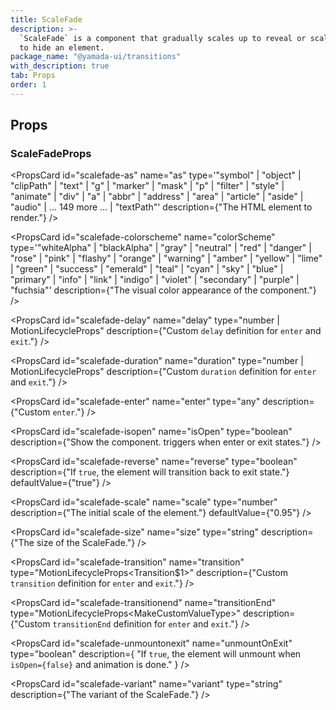 ```yaml
---
title: ScaleFade
description: >-
  `ScaleFade` is a component that gradually scales up to reveal or scales down
  to hide an element.
package_name: "@yamada-ui/transitions"
with_description: true
tab: Props
order: 1
---
```


## Props

### ScaleFadeProps

<PropsCard
  id="scalefade-as"
  name="as"
  type='"symbol" | "object" | "clipPath" | "text" | "g" | "marker" | "mask" | "p" | "filter" | "style" | "animate" | "div" | "a" | "abbr" | "address" | "area" | "article" | "aside" | "audio" | ... 149 more ... | "textPath"'
  description={"The HTML element to render."}
/>

<PropsCard
  id="scalefade-colorscheme"
  name="colorScheme"
  type='"whiteAlpha" | "blackAlpha" | "gray" | "neutral" | "red" | "danger" | "rose" | "pink" | "flashy" | "orange" | "warning" | "amber" | "yellow" | "lime" | "green" | "success" | "emerald" | "teal" | "cyan" | "sky" | "blue" | "primary" | "info" | "link" | "indigo" | "violet" | "secondary" | "purple" | "fuchsia"'
  description={"The visual color appearance of the component."}
/>

<PropsCard
  id="scalefade-delay"
  name="delay"
  type="number | MotionLifecycleProps<number>"
  description={"Custom `delay` definition for `enter` and `exit`."}
/>

<PropsCard
  id="scalefade-duration"
  name="duration"
  type="number | MotionLifecycleProps<number>"
  description={"Custom `duration` definition for `enter` and `exit`."}
/>

<PropsCard
  id="scalefade-enter"
  name="enter"
  type="any"
  description={"Custom `enter`."}
/>

<PropsCard
  id="scalefade-isopen"
  name="isOpen"
  type="boolean"
  description={"Show the component. triggers when enter or exit states."}
/>

<PropsCard
  id="scalefade-reverse"
  name="reverse"
  type="boolean"
  description={"If `true`, the element will transition back to exit state."}
  defaultValue={"true"}
/>

<PropsCard
  id="scalefade-scale"
  name="scale"
  type="number"
  description={"The initial scale of the element."}
  defaultValue={"0.95"}
/>

<PropsCard
  id="scalefade-size"
  name="size"
  type="string"
  description={"The size of the ScaleFade."}
/>

<PropsCard
  id="scalefade-transition"
  name="transition"
  type="MotionLifecycleProps<Transition$1>"
  description={"Custom `transition` definition for `enter` and `exit`."}
/>

<PropsCard
  id="scalefade-transitionend"
  name="transitionEnd"
  type="MotionLifecycleProps<MakeCustomValueType<TargetProperties>>"
  description={"Custom `transitionEnd` definition for `enter` and `exit`."}
/>

<PropsCard
  id="scalefade-unmountonexit"
  name="unmountOnExit"
  type="boolean"
  description={
    "If `true`, the element will unmount when `isOpen={false}` and animation is done."
  }
/>

<PropsCard
  id="scalefade-variant"
  name="variant"
  type="string"
  description={"The variant of the ScaleFade."}
/>
